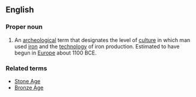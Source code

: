 == English ==

=== Proper noun ===

#An [[Archeology|archeological]] term that designates the level of [[culture]] in which man used [[iron]] and the [[technology]] of iron production. Estimated to have begun in [[Europe]] about 1100 BCE.

=== Related terms ===
*[[Stone Age]]
*[[Bronze Age]]